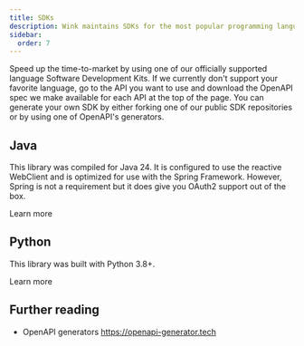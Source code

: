 ```yaml
---
title: SDKs
description: Wink maintains SDKs for the most popular programming languages.
sidebar:
  order: 7
---
```



Speed up the time-to-market by using one of our officially supported language Software Development Kits.
If we currently don't support your favorite language, go to the API you want to use and download the OpenAPI spec we make available for each API at the top of the page. You can generate your own SDK by either forking one of our public SDK repositories or by using one of OpenAPI's generators.

## Java

This library was compiled for Java 24. It is configured to use the reactive WebClient and is optimized for use with the Spring Framework. However, Spring is not a requirement but it does give you OAuth2 support out of the box.

<LinkButton href="https://github.com/wink-travel/wink-sdk-java" variant="secondary" icon="external">
  Learn more
</LinkButton>

## Python

This library was built with Python 3.8+.

<LinkButton href="https://github.com/wink-travel/wink-sdk-python" variant="secondary" icon="external">
  Learn more
</LinkButton>

## Further reading

- OpenAPI generators https://openapi-generator.tech
